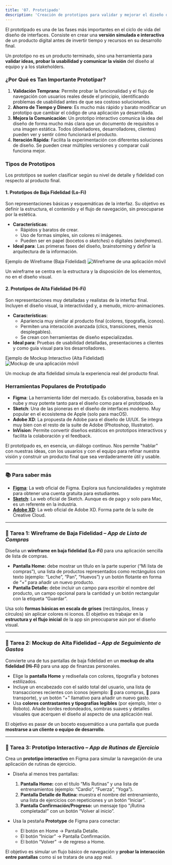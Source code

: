 ```yaml
---
title: '07. Prototipado'
description: 'Creación de prototipos para validar y mejorar el diseño de interfaces antes del desarrollo.'
---
```


El prototipado es una de las fases más importantes en el ciclo de vida del diseño de interfaces. Consiste en crear una **versión simulada e interactiva** de un producto digital antes de invertir tiempo y recursos en su desarrollo final.

Un prototipo no es un producto terminado, sino una herramienta para **validar ideas, probar la usabilidad y comunicar la visión** del diseño al equipo y a los stakeholders.

### ¿Por Qué es Tan Importante Prototipar?

1.  **Validación Temprana**: Permite probar la funcionalidad y el flujo de navegación con usuarios reales desde el principio, identificando problemas de usabilidad antes de que sea costoso solucionarlos.
2.  **Ahorro de Tiempo y Dinero**: Es mucho más rápido y barato modificar un prototipo que cambiar el código de una aplicación ya desarrollada.
3.  **Mejora la Comunicación**: Un prototipo interactivo comunica la idea del diseño de forma mucho más clara que un documento de requisitos o una imagen estática. Todos (diseñadores, desarrolladores, clientes) pueden ver y sentir cómo funcionará el producto.
4.  **Iteración Rápida**: Facilita la experimentación con diferentes soluciones de diseño. Se pueden crear múltiples versiones y comparar cuál funciona mejor.

### Tipos de Prototipos

Los prototipos se suelen clasificar según su nivel de detalle y fidelidad con respecto al producto final.

#### 1. Prototipos de Baja Fidelidad (Lo-Fi)

Son representaciones básicas y esquemáticas de la interfaz. Su objetivo es definir la estructura, el contenido y el flujo de navegación, sin preocuparse por la estética.

-   **Características**:
    -   Rápidos y baratos de crear.
    -   Uso de formas simples, sin colores ni imágenes.
    -   Pueden ser en papel (bocetos o *sketches*) o digitales (*wireframes*).
-   **Ideal para**: Las primeras fases del diseño, brainstorming y definir la arquitectura de la información.

<Card>
  <CardHeader>
    <CardTitle>Ejemplo de Wireframe (Baja Fidelidad)</CardTitle>
  </CardHeader>
  <CardContent>
    <img src="https://s3-alpha.figma.com/hub/file/860348856/634032d0-9f09-47dc-b852-8c2c85ab2ded-cover.png" alt="Wireframe de una aplicación móvil" />
    <p style={{textAlign: 'center', fontStyle: 'italic', marginTop: '1rem'}}>Un wireframe se centra en la estructura y la disposición de los elementos, no en el diseño visual.</p>
  </CardContent>
</Card>

#### 2. Prototipos de Alta Fidelidad (Hi-Fi)

Son representaciones muy detalladas y realistas de la interfaz final. Incluyen el diseño visual, la interactividad y, a menudo, micro-animaciones.

-   **Características**:
    -   Apariencia muy similar al producto final (colores, tipografía, iconos).
    -   Permiten una interacción avanzada (clics, transiciones, menús desplegables).
    -   Se crean con herramientas de diseño especializadas.
-   **Ideal para**: Pruebas de usabilidad detalladas, presentaciones a clientes y como guía visual para los desarrolladores.

<Card>
  <CardHeader>
    <CardTitle>Ejemplo de Mockup Interactivo (Alta Fidelidad)</CardTitle>
  </CardHeader>
  <CardContent>
    <img src="https://posicionweb.es/wp-content/uploads/2022/05/image-1024x507.png" alt="Mockup de una aplicación móvil" />
    <p style={{textAlign: 'center', fontStyle: 'italic', marginTop: '1rem'}}>Un mockup de alta fidelidad simula la experiencia real del producto final.</p>
  </CardContent>
</Card>

### Herramientas Populares de Prototipado

-   **Figma**: La herramienta líder del mercado. Es colaborativa, basada en la nube y muy potente tanto para el diseño como para el prototipado.
-   **Sketch**: Una de las pioneras en el diseño de interfaces moderno. Muy popular en el ecosistema de Apple (solo para macOS).
-   **Adobe XD**: La propuesta de Adobe para el diseño de UI/UX. Se integra muy bien con el resto de la suite de Adobe (Photoshop, Illustrator).
-   **InVision**: Permite convertir diseños estáticos en prototipos interactivos y facilita la colaboración y el feedback.

El prototipado es, en esencia, un diálogo continuo. Nos permite "hablar" con nuestras ideas, con los usuarios y con el equipo para refinar nuestra visión y construir un producto final que sea verdaderamente útil y usable.

---

### 📚 Para saber más

-   **[Figma](https://www.figma.com/)**: La web oficial de Figma. Explora sus funcionalidades y regístrate para obtener una cuenta gratuita para estudiantes.
-   **[Sketch](https://www.sketch.com/)**: La web oficial de Sketch. Aunque es de pago y solo para Mac, es un referente en la industria.
-   **[Adobe XD](https://www.adobe.com/products/xd.html)**: La web oficial de Adobe XD. Forma parte de la suite de Creative Cloud.

---

### 📝 Tarea 1: Wireframe de Baja Fidelidad – *App de Lista de Compras*

Diseña un **wireframe en baja fidelidad (Lo-Fi)** para una aplicación sencilla de lista de compras.

* **Pantalla Home:** debe mostrar un título en la parte superior (“Mi lista de compras”), una lista de productos representados como rectángulos con texto (ejemplo: “Leche”, “Pan”, “Huevos”) y un botón flotante en forma de “+” para añadir un nuevo producto.
* **Pantalla Detalle:** debe incluir un campo para escribir el nombre del producto, un campo opcional para la cantidad y un botón rectangular con la etiqueta “Guardar”.

Usa solo **formas básicas en escala de grises** (rectángulos, líneas y círculos) sin aplicar colores ni iconos. El objetivo es trabajar en la **estructura y el flujo inicial** de la app sin preocuparse aún por el diseño visual.

---

### 🎨 Tarea 2: Mockup de Alta Fidelidad – *App de Seguimiento de Gastos*

Convierte una de tus pantallas de baja fidelidad en un **mockup de alta fidelidad (Hi-Fi)** para una app de finanzas personales.

* Elige la **pantalla Home** y rediseñala con colores, tipografía y botones estilizados.
* Incluye un encabezado con el saldo total del usuario, una lista de transacciones recientes con íconos (ejemplo: 🛒 para compras, 🚗 para transporte), y un botón “+” llamativo para añadir un nuevo gasto.
* Usa **colores contrastantes y tipografías legibles** (por ejemplo, Inter o Roboto). Añade bordes redondeados, sombras suaves y detalles visuales que acerquen el diseño al aspecto de una aplicación real.

El objetivo es pasar de un boceto esquemático a una pantalla que pueda **mostrarse a un cliente o equipo de desarrollo**.

---

### 🔗 Tarea 3: Prototipo Interactivo – *App de Rutinas de Ejercicio*

Crea un **prototipo interactivo** en Figma para simular la navegación de una aplicación de rutinas de ejercicio.

* Diseña al menos tres pantallas:

  1. **Pantalla Home:** con el título “Mis Rutinas” y una lista de entrenamientos (ejemplo: “Cardio”, “Fuerza”, “Yoga”).
  2. **Pantalla Detalle de Rutina:** muestra el nombre del entrenamiento, una lista de ejercicios con repeticiones y un botón “Iniciar”.
  3. **Pantalla Confirmación/Progreso:** un mensaje tipo “¡Rutina completada!” con un botón “Volver al inicio”.
* Usa la pestaña **Prototype** de Figma para conectar:

  * El botón en Home → Pantalla Detalle.
  * El botón “Iniciar” → Pantalla Confirmación.
  * El botón “Volver” → de regreso a Home.

El objetivo es simular un flujo básico de navegación y **probar la interacción entre pantallas** como si se tratara de una app real.
